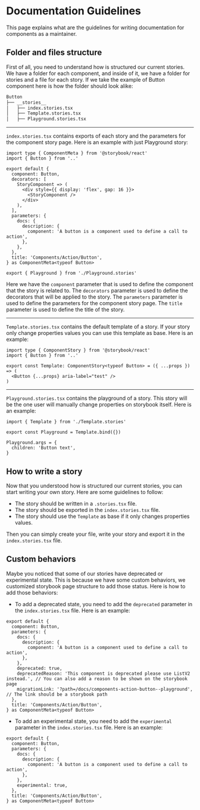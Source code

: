 
<Meta title="Guidelines/Documentation Guidelines" />

# Documentation Guidelines

This page explains what are the guidelines for writing documentation for components as a maintainer.

## Folder and files structure

First of all, you need to understand how is structured our current stories. We have a folder for each component,
and inside of it, we have a folder for stories and a file for each story. If we take the example of Button component
here is how the folder should look alike:

```bash
Button
├── __stories__
│   ├── index.stories.tsx
│   ├── Template.stories.tsx
│   ├── Playground.stories.tsx
```

---

`index.stories.tsx` contains exports of each story and the parameters for the component story page. Here is an example with just Playground story:

```tsx
import type { ComponentMeta } from '@storybook/react'
import { Button } from '..'

export default {
  component: Button,
  decorators: [
    StoryComponent => (
      <div style={{ display: 'flex', gap: 16 }}>
        <StoryComponent />
      </div>
    ),
  ],
  parameters: {
    docs: {
      description: {
        component: 'A button is a component used to define a call to action',
      },
    },
  },
  title: 'Components/Action/Button',
} as ComponentMeta<typeof Button>

export { Playground } from './Playground.stories'
```

Here we have the `component` parameter that is used to define the component that the story is related to. The `decorators`
parameter is used to define the decorators that will be applied to the story. The `parameters` parameter is used to define the parameters for the component story page.
The `title` parameter is used to define the title of the story.

---

`Template.stories.tsx` contains the default template of a story. If your story only change properties values you can use this template as base. Here is an example:

```tsx
import type { ComponentStory } from '@storybook/react'
import { Button } from '..'

export const Template: ComponentStory<typeof Button> = ({ ...props }) => (
  <Button {...props} aria-label="test" />
)
```

---

`Playground.stories.tsx` contains the playground of a story. This story will be the one user will manually change properties on storybook itself. Here is an example:

```tsx
import { Template } from './Template.stories'

export const Playground = Template.bind({})

Playground.args = {
  children: 'Button text',
}
```

## How to write a story

Now that you understood how is structured our current stories, you can start writing your own story. Here are some guidelines to follow:

- The story should be written in a `.stories.tsx` file.
- The story should be exported in the `index.stories.tsx` file.
- The story should use the `Template` as base if it only changes properties values.

Then you can simply create your file, write your story and export it in the `index.stories.tsx` file.

## Custom behaviors

Maybe you noticed that some of our stories have deprecated or experimental state. This is because we have some custom behaviors, we customized storybook
page structure to add those status. Here is how to add those behaviors:

- To add a deprecated state, you need to add the `deprecated` parameter in the `index.stories.tsx` file. Here is an example:

```tsx
export default {
  component: Button,
  parameters: {
    docs: {
      description: {
        component: 'A button is a component used to define a call to action',
      },
    },
    deprecated: true,
    deprecatedReason: 'This component is deprecated please use ListV2 instead.', // You can also add a reason to be shown on the storybook page
    migrationLink: '?path=/docs/components-action-button--playground', // The link should be a storybook path
  },
  title: 'Components/Action/Button',
} as ComponentMeta<typeof Button>
```

- To add an experimental state, you need to add the `experimental` parameter in the `index.stories.tsx` file. Here is an example:

```tsx
export default {
  component: Button,
  parameters: {
    docs: {
      description: {
        component: 'A button is a component used to define a call to action',
      },
    },
    experimental: true,
  },
  title: 'Components/Action/Button',
} as ComponentMeta<typeof Button>
```
